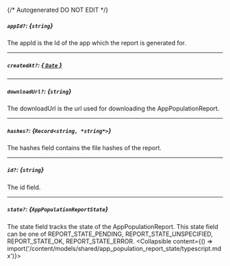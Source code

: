 {/* Autogenerated DO NOT EDIT  */}

##### `appId?`: *{`string`}*
The appId is the Id of the app which the report is generated for.

---
##### `createdAt?`: [*{ `Date` }*](https://developer.mozilla.org/en-US/docs/Web/JavaScript/Reference/Global_Objects/Date)

---
##### `downloadUrl?`: *{`string`}*
The downloadUrl is the url used for downloading the AppPopulationReport.

---
##### `hashes?`: *{`Record<string, *string*>`}*
The hashes field contains the file hashes of the report.

---
##### `id?`: *{`string`}*
The id field.

---
##### `state?`: *{`AppPopulationReportState`}*
The state field tracks the state of the AppPopulationReport. This state field can be one of REPORT_STATE_PENDING, REPORT_STATE_UNSPECIFIED, REPORT_STATE_OK, REPORT_STATE_ERROR.
<Collapsible content={() => import('/content/models/shared/app_population_report_state/typescript.mdx')}>
</Collapsible>

